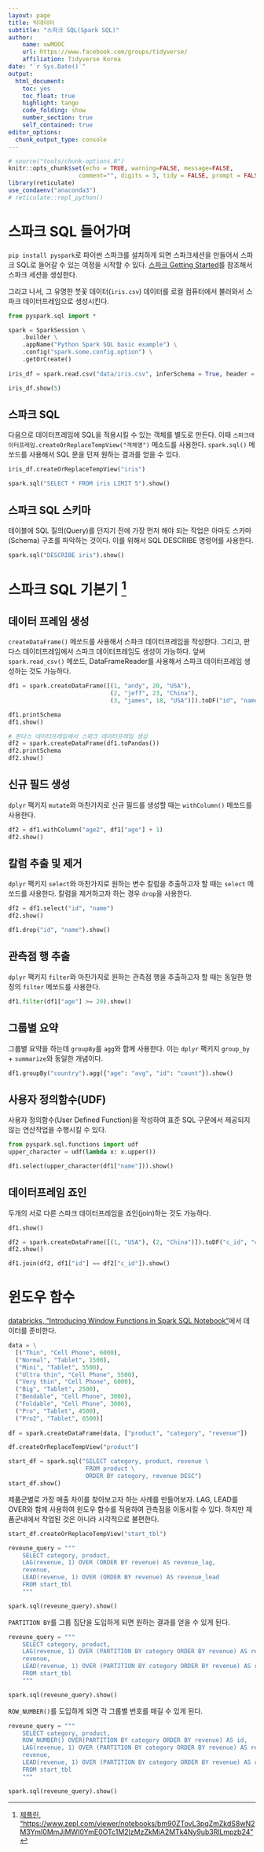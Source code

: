 ```yaml
---
layout: page
title: 빅데이터 
subtitle: "스파크 SQL(Spark SQL)"
author:
    name: xwMOOC
    url: https://www.facebook.com/groups/tidyverse/
    affiliation: Tidyverse Korea
date: "`r Sys.Date()`"
output:
  html_document: 
    toc: yes
    toc_float: true
    highlight: tango
    code_folding: show
    number_section: true
    self_contained: true
editor_options: 
  chunk_output_type: console
---
```



``` r
# source("tools/chunk-options.R")
knitr::opts_chunk$set(echo = TRUE, warning=FALSE, message=FALSE,
                    comment="", digits = 3, tidy = FALSE, prompt = FALSE, fig.align = 'center')
library(reticulate)
use_condaenv("anaconda3")
# reticulate::repl_python()
```



# 스파크 SQL 들어가며 {#spark-sql}

`pip install pyspark`로 파이썬 스파크를 설치하게 되면 스파크세션을 만들어서 스파크 SQL로 들어갈 수 있는 여정을 시작할 수 있다. [스파크 Getting Started](https://spark.apache.org/docs/latest/sql-getting-started.html)를 참조해서 스파크 세션을 생성한다.

그리고 나서, 그 유명한 붓꽃 데이터(`iris.csv`) 데이터를 로컬 컴퓨터에서 불러와서 스파크 데이터프레임으로 생성시킨다.

```python
from pyspark.sql import *

spark = SparkSession \
    .builder \
    .appName("Python Spark SQL basic example") \
    .config("spark.some.config.option") \
    .getOrCreate()
    
iris_df = spark.read.csv("data/iris.csv", inferSchema = True, header = True)

iris_df.show(5)
```


## 스파크 SQL {#spark-sql-helloworld}

다음으로 데이터프레임에 SQL을 적용시킬 수 있는 객체를 별도로 만든다.
이때 `스파크데이터프레임.createOrReplaceTempView("객체명")` 메소드를 사용한다.
`spark.sql()` 메쏘드를 사용해서 SQL 문을 던져 원하는 결과를 얻을 수 있다.

```python
iris_df.createOrReplaceTempView("iris")

spark.sql("SELECT * FROM iris LIMIT 5").show()
```


## 스파크 SQL 스키마 {#spark-sql-schema}

테이블에 SQL 질의(Query)를 던지기 전에 가장 먼저 해야 되는 작업은 아마도 스카마(Schema) 구조를 파악하는 것이다. 이를 위해서 SQL DESCRIBE 명령어를 사용한다.

```python
spark.sql("DESCRIBE iris").show()
```


# 스파크 SQL 기본기 [^spark-zeppline] {#spark-sql-basics}

[^spark-zeppline]: [제플린, "https://www.zepl.com/viewer/notebooks/bm90ZTovL3pqZmZkdS8wN2M3YmI0MmJjMWI0YmE0OTc1M2IzMzZkMjA2MTk4Ny9ub3RlLmpzb24"](https://www.zepl.com/viewer/notebooks/bm90ZTovL3pqZmZkdS8wN2M3YmI0MmJjMWI0YmE0OTc1M2IzMzZkMjA2MTk4Ny9ub3RlLmpzb24)

## 데이터 프레임 생성 {#spark-sql-basics-create}

`createDataFrame()` 메쏘드를 사용해서 스파크 데이터프레임을 작성한다.
그리고, 판다스 데이터프레임에서 스파크 데이터프레임도 생성이 가능하다.
앞써 `spark.read_csv()` 메쏘드, DataFrameReader를 사용해서 스파크 데이터프레임 생성하는 것도 가능하다.

```python
df1 = spark.createDataFrame([(1, "andy", 20, "USA"), 
                             (2, "jeff", 23, "China"), 
                             (3, "james", 18, "USA")]).toDF("id", "name", "age", "country")

df1.printSchema
df1.show()

# 판다스 데이터프레임에서 스파크 데이터프레임 생성
df2 = spark.createDataFrame(df1.toPandas())
df2.printSchema
df2.show()
```

## 신규 필드 생성 {#spark-sql-basics-create-mutate}

`dplyr` 팩키지 `mutate`와 마찬가지로 신규 필드를 생성할 때는 `withColumn()` 메쏘드를 사용한다.

```python
df2 = df1.withColumn("age2", df1["age"] + 1)
df2.show()
```

## 칼럼 추출 및 제거 {#spark-sql-basics-create-column}

`dplyr` 팩키지 `select`와 마찬가지로 원하는 변수 칼럼을 추출하고자 할 때는 `select` 메쏘드를 사용한다.
칼럼을 제거하고자 하는 경우 `drop`을 사용한다.

```python
df2 = df1.select("id", "name")
df2.show()

df1.drop("id", "name").show()
```

## 관측점 행 추출 {#spark-sql-basics-create-subset}

`dplyr` 팩키지 `filter`와 마찬가지로 원하는 관측점 행을 추출하고자 할 때는 동일한 명칭의 `filter` 메쏘드를 사용한다.

```python
df1.filter(df1["age"] >= 20).show()
```

## 그룹별 요약 {#spark-sql-basics-groupby}

그룹별 요약을 하는데 `groupBy`를 `agg`와 함께 사용한다. 
이는 `dplyr` 팩키지 `group_by` + `summarize`와 동일한 개념이다.

```python
df1.groupBy("country").agg({"age": "avg", "id": "count"}).show()
```



## 사용자 정의함수(UDF) {#spark-sql-basics-udf}

사용자 정의함수(User Defined Function)을 작성하여 표준 SQL 구문에서 제공되지 않는 연산작업을 수행시킬 수 있다.

```python
from pyspark.sql.functions import udf
upper_character = udf(lambda x: x.upper())

df1.select(upper_character(df1["name"])).show()
```

## 데이터프레임 죠인 {#spark-sql-basics-join}

두개의 서로 다른 스파크 데이터프레임을 죠인(join)하는 것도 가능하다.

```python
df1.show()

df2 = spark.createDataFrame([(1, "USA"), (2, "China")]).toDF("c_id", "c_name")
df2.show()

df1.join(df2, df1["id"] == df2["c_id"]).show()
```



# 윈도우 함수 {#spark-sql-windows}

[databricks, "Introducing Window Functions in Spark SQL Notebook"](http://cdn2.hubspot.net/hubfs/438089/notebooks/eBook/Introducing_Window_Functions_in_Spark_SQL_Notebook.html)에서 데이터를 준비한다.

```python
data = \
  [("Thin", "Cell Phone", 6000),
  ("Normal", "Tablet", 1500),
  ("Mini", "Tablet", 5500),
  ("Ultra thin", "Cell Phone", 5500),
  ("Very thin", "Cell Phone", 6000),
  ("Big", "Tablet", 2500),
  ("Bendable", "Cell Phone", 3000),
  ("Foldable", "Cell Phone", 3000),
  ("Pro", "Tablet", 4500),
  ("Pro2", "Tablet", 6500)]
  
df = spark.createDataFrame(data, ["product", "category", "revenue"])

df.createOrReplaceTempView("product")

start_df = spark.sql("SELECT category, product, revenue \
                      FROM product \
                      ORDER BY category, revenue DESC")
start_df.show()                      
```

제품군별로 가장 매출 차이를 찾아보고자 하는 사례를 만들어보자.
LAG, LEAD를 OVER와 함께 사용하여 윈도우 함수를 적용하여 관측점을 이동시킬 수 있다.
하지만 제품군내에서 작업된 것은 아니라 시각적으로 불편한다.

```python
start_df.createOrReplaceTempView("start_tbl")

reveune_query = """
    SELECT category, product, 
    LAG(revenue, 1) OVER (ORDER BY revenue) AS revenue_lag,
    revenue,
    LEAD(revenue, 1) OVER (ORDER BY revenue) AS revenue_lead
    FROM start_tbl
    """

spark.sql(reveune_query).show()
```

`PARTITION BY`를 그룹 집단을 도입하게 되면 원하는 결과를 얻을 수 있게 된다.

```python
reveune_query = """
    SELECT category, product, 
    LAG(revenue, 1) OVER (PARTITION BY category ORDER BY revenue) AS revenue_lag,
    revenue,
    LEAD(revenue, 1) OVER (PARTITION BY category ORDER BY revenue) AS revenue_lead
    FROM start_tbl
    """

spark.sql(reveune_query).show()
```

`ROW_NUMBER()`를 도입하게 되면 각 그룹별 번호를 매길 수 있게 된다.

```python
reveune_query = """
    SELECT category, product, 
    ROW_NUMBER() OVER(PARTITION BY category ORDER BY revenue) AS id,
    LAG(revenue, 1) OVER (PARTITION BY category ORDER BY revenue) AS revenue_lag,
    revenue,
    LEAD(revenue, 1) OVER (PARTITION BY category ORDER BY revenue) AS revenue_lead
    FROM start_tbl
    """

spark.sql(reveune_query).show()
```
